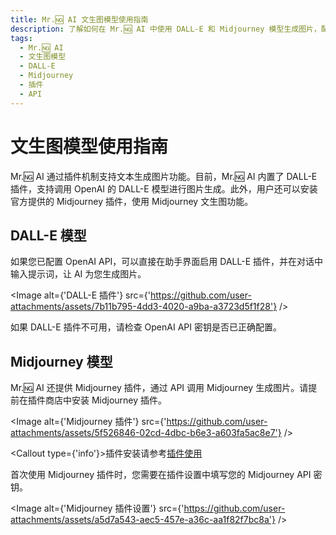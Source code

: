 ```yaml
---
title: Mr.🆖 AI 文生图模型使用指南
description: 了解如何在 Mr.🆖 AI 中使用 DALL-E 和 Midjourney 模型生成图片，配置插件并调用 API。
tags:
  - Mr.🆖 AI
  - 文生图模型
  - DALL-E
  - Midjourney
  - 插件
  - API
---
```


# 文生图模型使用指南

Mr.🆖 AI 通过插件机制支持文本生成图片功能。目前，Mr.🆖 AI 内置了 DALL-E 插件，支持调用 OpenAI 的 DALL-E 模型进行图片生成。此外，用户还可以安装官方提供的 Midjourney 插件，使用 Midjourney 文生图功能。

## DALL-E 模型

如果您已配置 OpenAI API，可以直接在助手界面启用 DALL-E 插件，并在对话中输入提示词，让 AI 为您生成图片。

<Image
  alt={'DALL-E 插件'}
  src={'https://github.com/user-attachments/assets/7b11b795-4dd3-4020-a9ba-a3723d5f1f28'}
/>

如果 DALL-E 插件不可用，请检查 OpenAI API 密钥是否已正确配置。

## Midjourney 模型

Mr.🆖 AI 还提供 Midjourney 插件，通过 API 调用 Midjourney 生成图片。请提前在插件商店中安装 Midjourney 插件。

<Image
  alt={'Midjourney 插件'}
  src={'https://github.com/user-attachments/assets/5f526846-02cd-4dbc-b6e3-a603fa5ac8e7'}
/>

<Callout type={'info'}>插件安装请参考[插件使用](/zh/docs/usage/plugins/basic-usage)</Callout>

首次使用 Midjourney 插件时，您需要在插件设置中填写您的 Midjourney API 密钥。

<Image
  alt={'Midjourney 插件设置'}
  src={'https://github.com/user-attachments/assets/a5d7a543-aec5-457e-a36c-aa1f82f7bc8a'}
/>
